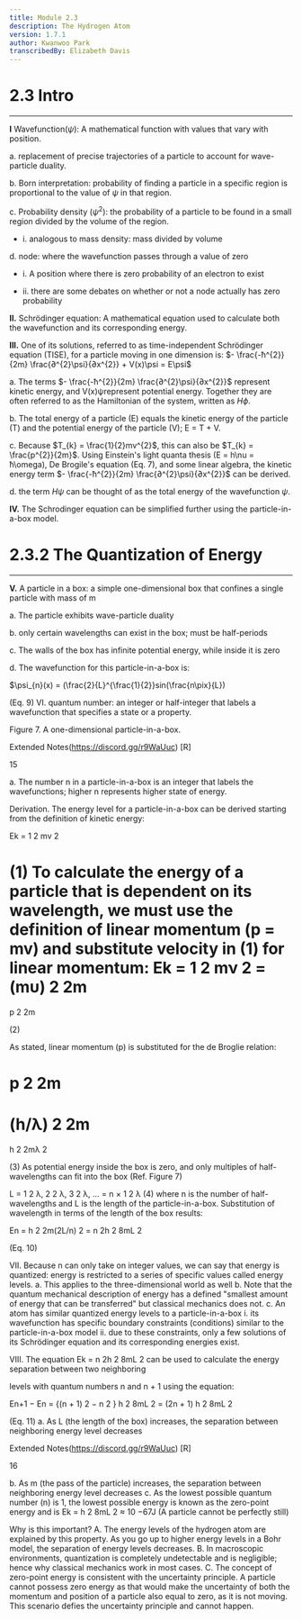 ```yaml
---
title: Module 2.3
description: The Hydrogen Atom
version: 1.7.1
author: Kwanwoo Park
transcribedBy: Elizabeth Davis
---
```


# 2.3 Intro

---

**I** Wavefunction($\psi$): A mathematical function with values that vary with position.

a. replacement of precise trajectories of a particle to account for wave-particle duality.

b. Born interpretation: probability of finding a particle in a specific region is proportional to the value of $\psi$ in that region.

c. Probability density ($\psi^{2}$): the probability of a particle to be found in a small region divided by the volume of the region.

- i. analogous to mass density: mass divided by volume

d. node: where the wavefunction passes through a value of zero

- i. A position where there is zero probability of an electron to exist

- ii. there are some debates on whether or not a node actually has
  zero probability

**II.** Schrödinger equation: A mathematical equation used to calculate both the
wavefunction and its corresponding energy.

**III.** One of its solutions, referred to as time-independent Schrödinger equation
(TISE), for a particle moving in one dimension is: $- \frac{-ħ^{2}}{2m} \frac{∂^{2}\psi}{∂x^{2}} + V(x)\psi = E\psi$

a. The terms $- \frac{-ħ^{2}}{2m} \frac{∂^{2}\psi}{∂x^{2}}$ represent kinetic energy, and V(x)ψrepresent potential energy.
Together they are often referred to as the Hamiltonian of the system, written as $H\phi$.

b. The total energy of a particle (E) equals the kinetic energy of the particle (T) and the
potential energy of the particle (V); E = T + V.

c. Because $T_{k} = \frac{1}{2}mv^{2}$, this can also be $T_{k} = \frac{p^{2}}{2m}$. Using Einstein's light quanta thesis (E = h\nu = ħ\omega), De Brogile's equation (Eq. 7), and some linear algebra, the kinetic
energy term $- \frac{-ħ^{2}}{2m} \frac{∂^{2}\psi}{∂x^{2}}$ can be derived.

d. the term $H\psi$ can be thought of as the total energy of the wavefunction $\psi$.

**IV.** The Schrodinger equation can be simplified further using the particle-in-a-box model.

# 2.3.2 The Quantization of Energy

---

**V.** A particle in a box: a simple one-dimensional box that confines a single particle with mass of m

a. The particle exhibits wave-particle duality

b. only certain wavelengths can exist in the box; must be half-periods

c. The walls of the box has infinite potential energy, while inside it is zero

d. The wavefunction for this particle-in-a-box is:

$\psi\_{n}(x) = (\frac{2}{L}^{\frac{1}{2}}sin(\frac{n\pix}{L})

(Eq. 9)
VI. quantum number: an integer or half-integer that labels a wavefunction that specifies a state or a
property.

Figure 7. A one-dimensional
particle-in-a-box.

Extended Notes(https://discord.gg/r9WaUuc) [R]

15

a. The number n in a particle-in-a-box is an integer that labels the wavefunctions; higher n
represents higher state of energy.

Derivation. The energy level for a particle-in-a-box can be derived starting from the definition of kinetic energy:

Ek =
1
2
mv
2

(1)
To calculate the energy of a particle that is dependent on its wavelength, we must use the definition of linear momentum
(p = mv) and substitute velocity in (1) for linear momentum:
Ek =
1
2
mν
2 =
(mυ)
2
2m
=
p
2
2m

(2)

As stated, linear momentum (p) is substituted for the de Broglie relation:

p
2
2m
=
(h/λ)
2
2m
=
h
2
2mλ
2

(3)
As potential energy inside the box is zero, and only multiples of half-wavelengths can fit into the box (Ref. Figure 7)

L =
1
2
λ,
2
2
λ,
3
2
λ, ... = n ×
1
2
λ (4)
where n is the number of half-wavelengths and L is the length of the particle-in-a-box. Substitution of wavelength in terms of
the length of the box results:

En =
h
2
2m(2L/n)
2 =
n
2h
2
8mL
2

(Eq. 10)

VII. Because n can only take on integer values, we can say that energy is quantized: energy is
restricted to a series of specific values called energy levels.
a. This applies to the three-dimensional world as well
b. Note that the quantum mechanical description of energy has a defined "smallest amount
of energy that can be transferred" but classical mechanics does not.
c. An atom has similar quantized energy levels to a particle-in-a-box
i. its wavefunction has specific boundary constraints (conditions) similar to the
particle-in-a-box model
ii. due to these constraints, only a few solutions of its Schrödinger equation and its
corresponding energies exist.

VIII. The equation Ek =
n
2h
2
8mL
2
can be used to calculate the energy separation between two neighboring

levels with quantum numbers n and n + 1 using the equation:

En+1 − En = {(n + 1)
2 − n
2
}
h
2
8mL
2 = (2n + 1)
h
2
8mL
2

(Eq. 11)
a. As L (the length of the box) increases, the separation between neighboring energy level
decreases

Extended Notes(https://discord.gg/r9WaUuc) [R]

16

b. As m (the pass of the particle) increases, the separation between neighboring energy
level decreases
c. As the lowest possible quantum number (n) is 1, the lowest possible energy is known as
the zero-point energy and is Ek =
h
2
8mL
2 ≈ 10
−67J (A particle cannot be perfectly still)

Why is this important?
A. The energy levels of the hydrogen atom are explained by this property. As you go up to higher energy levels in a
Bohr model, the separation of energy levels decreases.
B. In macroscopic environments, quantization is completely undetectable and is negligible; hence why classical
mechanics work in most cases.
C. The concept of zero-point energy is consistent with the uncertainty principle. A particle cannot possess zero energy
as that would make the uncertainty of both the momentum and position of a particle also equal to zero, as it is not
moving. This scenario defies the uncertainty principle and cannot happen.
